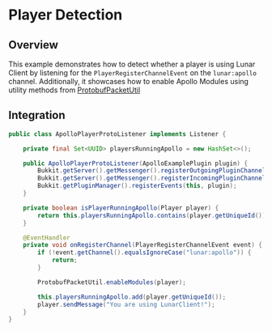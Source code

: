 # Player Detection

## Overview

This example demonstrates how to detect whether a player is using Lunar Client by listening for the `PlayerRegisterChannelEvent` on the `lunar:apollo` channel. Additionally, it showcases how to enable Apollo Modules using utility methods from [ProtobufPacketUtil](/apollo/developers/lightweight/protobuf/packet-util)

## Integration

```java
public class ApolloPlayerProtoListener implements Listener {

    private final Set<UUID> playersRunningApollo = new HashSet<>();

    public ApolloPlayerProtoListener(ApolloExamplePlugin plugin) {
        Bukkit.getServer().getMessenger().registerOutgoingPluginChannel(plugin, "lunar:apollo");
        Bukkit.getServer().getMessenger().registerIncomingPluginChannel(plugin, "lunar:apollo", (s, player, bytes) -> { });
        Bukkit.getPluginManager().registerEvents(this, plugin);
    }

    private boolean isPlayerRunningApollo(Player player) {
        return this.playersRunningApollo.contains(player.getUniqueId());
    }

    @EventHandler
    private void onRegisterChannel(PlayerRegisterChannelEvent event) {
        if (!event.getChannel().equalsIgnoreCase("lunar:apollo")) {
            return;
        }

        ProtobufPacketUtil.enableModules(player);

        this.playersRunningApollo.add(player.getUniqueId());
        player.sendMessage("You are using LunarClient!");
    }
}
```
